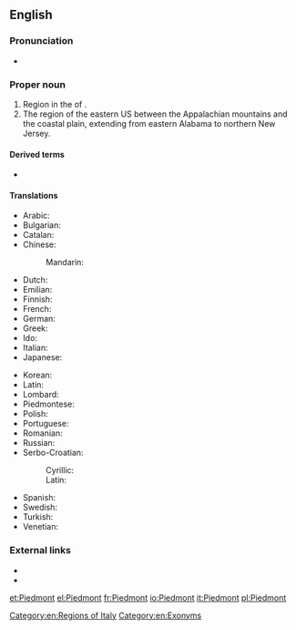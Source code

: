 {{also|piedmont}}
==English==
{{wikipedia}}

===Pronunciation===
{{rfap|UK|UK|lang=en}}
* {{audio|En-us-Piedmont.ogg|Audio (US)|lang=en}}

===Proper noun===
{{en-proper noun}}

# Region in the {{l|en|north}} of {{l|en|Italy}}.
# The region of the eastern US between the Appalachian mountains and the coastal plain, extending from eastern Alabama to northern New Jersey.

====Derived terms====
* {{l|en|Piedmont blues}}

====Translations====
{{trans-top|region}}
* Arabic: {{t|ar|بييمونتي}}
* Bulgarian: {{t|bg|Пиемонт}}
* Catalan: {{t|ca|Piemont|m}}
* Chinese:
*: Mandarin: {{t|cmn|皮埃蒙特|tr=Píāiméngtè|sc=Hani}}
* Dutch: {{t|nl|Piëmont|n}}
* Emilian: {{t|egl|Piemånt|m}}
* Finnish: {{t|fi|Piemonte}}
* French: {{t+|fr|Piémont|m}}
* German: {{t+|de|Piemont|n}}
* Greek: {{t+|el|Πεδεμόντιο|n}}
* Ido: {{t+|io|Piemont}}
* Italian: {{t+|it|Piemonte|m}}
* Japanese: {{t|ja|ピエモンテ州|tr=ピエモンテしゅう, Piemonte shū|sc=Jpan}}
{{trans-mid}}
* Korean: {{t|ko|피에몬테 주|sc=Kore}}
* Latin: {{t|la|Pedemontium|n}}
* Lombard: {{t|lmo|Piemont|m}}
* Piedmontese: {{t|pms|Piemont|m}}
* Polish: {{t+|pl|Piemont|m}}
* Portuguese: {{t|pt|Piemonte|m}}
* Romanian: {{t|ro|Piemont|n}}
* Russian: {{t|ru|Пьемо́нт|m}}
* Serbo-Croatian:
*:Cyrillic: {{t|sh|Пијѐмонт|m|sc=Cyrl}}
*:Latin: {{t+|sh|Pijèmont|m}}
* Spanish: {{t+|es|Piamonte|m}}
* Swedish: {{t|sv|Piemonte}}
* Turkish: {{t|tr|Piyemonte}}
* Venetian: {{t|vec|Piemonte|m}}
{{trans-bottom}}

===External links===
* {{projectlink|wikipedia}}
* {{projectlink|wikipedia|Piedmont (United States)}}

[[Category:en:Regions of Italy]]
[[Category:en:Exonyms]]

[[et:Piedmont]]
[[el:Piedmont]]
[[fr:Piedmont]]
[[io:Piedmont]]
[[it:Piedmont]]
[[pl:Piedmont]]